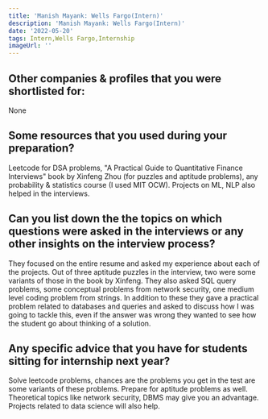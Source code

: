 ```yaml
---
title: 'Manish Mayank: Wells Fargo(Intern)'
description: 'Manish Mayank: Wells Fargo(Intern)'
date: '2022-05-20'
tags: Intern,Wells Fargo,Internship
imageUrl: ''
---
```


## Other companies & profiles that you were shortlisted for:
None

## Some resources that you used during your preparation?
Leetcode for DSA problems, "A Practical Guide to Quantitative Finance Interviews" book by Xinfeng Zhou (for puzzles and aptitude problems), any probability & statistics course (I used MIT OCW). Projects on ML, NLP also helped in the interviews.

## Can you list down the the topics on which questions were asked in the interviews or any other insights on the interview process?
They focused on the entire resume and asked my experience about each of the projects.
Out of three aptitude puzzles in the interview, two were some variants of those in the book by Xinfeng.
They also asked SQL query problems, some conceptual problems from network security, one medium level coding problem from strings. 
In addition to these they gave a practical problem related to databases and queries and asked to discuss how I was going to tackle this, even if the answer was wrong they wanted to see how the student go about thinking of a solution.

## Any specific advice that you have for students sitting for internship next year?
Solve leetcode problems, chances are the problems you get in the test are some variants of these problems. Prepare for aptitude problems as well. Theoretical topics like network security, DBMS may give you an advantage. Projects related to data science will also help.

